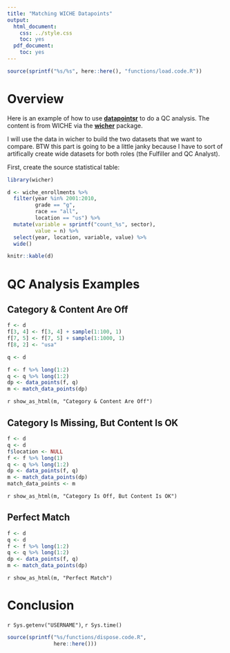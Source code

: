 ```yaml
---
title: "Matching WICHE Datapoints"
output:
  html_document:
    css: ../style.css
    toc: yes
  pdf_document:
    toc: yes
---
```


```r

source(sprintf("%s/%s", here::here(), "functions/load.code.R"))

```

# Overview

Here is an example of how to use [**datapointsr**](https://github.com/MattjCamp/wicher) 
to do a QC analysis. The content is from WICHE via the [**wicher**](https://github.com/MattjCamp/wicher) package.

I will use the data in wicher to build the two datasets that we want to
compare. BTW this part is going to be a little janky because I have to sort of artifically
create wide datasets for both roles (the Fulfiller and QC Analyst).

First, create the source statistical table:


```r

library(wicher)

d <- wiche_enrollments %>% 
  filter(year %in% 2001:2010,
         grade == "g",
         race == "all",
         location == "us") %>% 
  mutate(variable = sprintf("count_%s", sector),
         value = n) %>% 
  select(year, location, variable, value) %>% 
  wide()

knitr::kable(d)

```

# QC Analysis Examples

## Category & Content Are Off

```r

f <- d
f[3, 4] <- f[3, 4] + sample(1:100, 1)
f[7, 5] <- f[7, 5] + sample(1:1000, 1)
f[8, 2] <- "usa"

q <- d

f <- f %>% long(1:2)
q <- q %>% long(1:2)
dp <- data_points(f, q)
m <- match_data_points(dp)

```

`r show_as_html(m, "Category & Content Are Off")`

## Category Is Missing, But Content Is OK

```r

f <- d
q <- d
f$location <- NULL
f <- f %>% long(1)
q <- q %>% long(1:2)
dp <- data_points(f, q)
m <- match_data_points(dp)
match_data_points <- m

```

`r show_as_html(m, "Category Is Off, But Content Is OK")`


## Perfect Match

```r

f <- d
q <- d
f <- f %>% long(1:2)
q <- q %>% long(1:2)
dp <- data_points(f, q)
m <- match_data_points(dp)

```

`r show_as_html(m, "Perfect Match")`

# Conclusion

`r Sys.getenv("USERNAME")`, `r Sys.time()`

```r

source(sprintf("%s/functions/dispose.code.R",
               here::here()))

```
